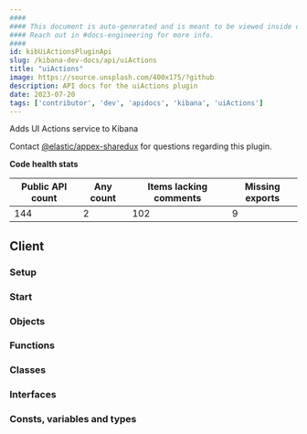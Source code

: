 ```yaml
---
####
#### This document is auto-generated and is meant to be viewed inside our experimental, new docs system.
#### Reach out in #docs-engineering for more info.
####
id: kibUiActionsPluginApi
slug: /kibana-dev-docs/api/uiActions
title: "uiActions"
image: https://source.unsplash.com/400x175/?github
description: API docs for the uiActions plugin
date: 2023-07-20
tags: ['contributor', 'dev', 'apidocs', 'kibana', 'uiActions']
---
```


Adds UI Actions service to Kibana

Contact [@elastic/appex-sharedux](https://github.com/orgs/elastic/teams/appex-sharedux) for questions regarding this plugin.

**Code health stats**

| Public API count  | Any count | Items lacking comments | Missing exports |
|-------------------|-----------|------------------------|-----------------|
| 144 | 2 | 102 | 9 |

## Client

### Setup
<DocDefinitionList data={[uiActionsObj.client.setup]}/>

### Start
<DocDefinitionList data={[uiActionsObj.client.start]}/>

### Objects
<DocDefinitionList data={uiActionsObj.client.objects}/>

### Functions
<DocDefinitionList data={uiActionsObj.client.functions}/>

### Classes
<DocDefinitionList data={uiActionsObj.client.classes}/>

### Interfaces
<DocDefinitionList data={uiActionsObj.client.interfaces}/>

### Consts, variables and types
<DocDefinitionList data={uiActionsObj.client.misc}/>

